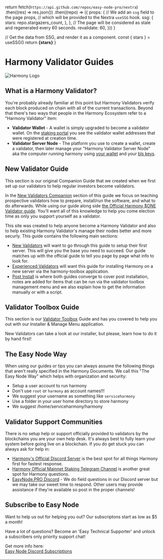 
  return fetch(`https://api.github.com/repos/easy-node-pro/nextra`)
    .then((res) => res.json())
    .then((repo) => ({
      props: {
        // We add an `ssg` field to the page props,
        // which will be provided to the Nextra `useSSG` hook.
        ssg: {
          stars: repo.stargazers_count,
        },
      },
      // The page will be considered as stale and regenerated every 60 seconds.
      revalidate: 60,
    }))
}

  // Get the data from SSG, and render it as a component.
  const { stars } = useSSG()
  return <strong>{stars}</strong>
}

# Harmony Validator Guides
![Harmony Logo](/harmony_logo_white.png)

## What is a Harmony Validator?
You're probably already familiar at this point but Harmony Validators verify each block produced on chain with all of the current transactions. Beyond that there's two ways that people in the Harmony Ecosystem refer to a "Harmony Validator" item:

- **Validator Wallet** - A wallet is simply upgraded to become a validator wallet. On the [staking portal](https://staking.harmony.one) you see the validator wallet addresses that were registered at creation time.
- **Validator Server Node** - The platform you use to create a wallet, create a validator, then later manage your "Harmony Validator Server Node" aka the computer running harmony using [your wallet](/harmony/companion/before#initial-wallet--funds) and your [bls keys](/harmony/companion/official/node#our-notes-on-bls-keys).

## New Validator Guide
This section is our original Companion Guide that we created when we first set up our validators to help regular investors become validators.

In the [New Validators Companion](/harmony/companion) section of this guide we focus on teaching prospective validators how to prepare, install/run the software, and what to do afterwards. While using our guide along side [the Official Harmony $ONE Validator guide](https://docs.harmony.one/home/network/validators). You'll want all of this knowledge to help you come election time as only you support yourself as a validator.

This site was created to help anyone become a Harmony Validator and also to help existing Harmony Validator's manage their nodes better and more securly. This guide contains the following main sections:
- [New Validators](/harmony/companion) will want to go through this guide to setup their first server. This will give you the base you need to succeed. Our guide matches up with the official guide to tell you page by page what info to look for.
- [Experienced Validators](/harmony/toolbox) will want this guide for installing Harmony on a new server via the harmony-toolbox application.
- [Post Install](/post) is where both guides converge to cover post installation, notes are added for items that can be run via the validator toolbox management menu and we also explain how to get the information manually or with a script.

## Validator Toolbox Guide
This section is our [Validator Toolbox](/harmony/toolbox) Guide and has you covered to help you out with our Installer & Manage Menu application. 

<Callout type="error" emoji="️🚫">
    New Validators can take a look at our installer, but please, learn how to do it by hand first!
</Callout>

## The Easy Node Way
When using our guides or tips you can always assume the following things that aren't really specified in the Harmony Documents. We call this "The Easy Node Way" which helps with organization and security:

-  Setup a user account to run harmony
  -  Don't use `root` or `harmony` as account names!!!
  -  We suggest your username as something like `serviceharmony`
-  Use a folder in your user home directory to store harmony
  -  We suggest /home/serviceharmony/harmony

## Validator Support Communities
There is no setup help or support officially provided to validators by the blockchains you are your own help desk. It's always best to fully learn your system before going live on a blockchain. If you do get stuck you can always ask for help in:
- [Harmony's Official Discord Server](https://harmony.one/discord) is the best spot for all things Harmony first for fastest response.
- [Harmony Official Mainnet Staking Telegram Channel](https://t.me/PangaeaVolunteers) is another great spot for Harmony questions.
- [EasyNode.PRO Discord](https://discord.com/servers/easynode-pro-blockchain-validators-404423550909284372) - We do field questions in our Discord server but we may take our sweet time to respond. Other users may provide assistance if they're available so post in the proper channels!

## Subscribe to Easy Node
Want to help us out for helping you out? Our subscriptons start as low as $5 a month!  

Have a lot of questions? Become an 'Easy Technical Supporter' and unlock a subscribers only priority support chat!  

Get more info here:  
[Easy Node Discord Subscriptions](https://discord.com/servers/easynode-pro-blockchain-validators-404423550909284372)